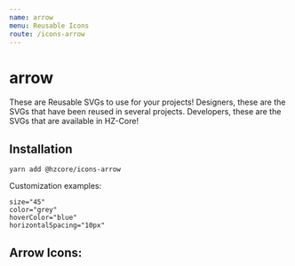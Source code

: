 ```yaml
---
name: arrow
menu: Reusable Icons
route: /icons-arrow
---
```


# arrow

These are Reusable SVGs to use for your projects! 
Designers, these are the SVGs that have been reused in several projects.
Developers, these are the SVGs that are available in HZ-Core!

## Installation

```shell
yarn add @hzcore/icons-arrow

```

Customization examples:
```shell
size="45" 
color="grey" 
hoverColor="blue"
horizontalSpacing="10px"
```


## Arrow Icons:


<Playground>  
<RightArrow size="45" horizontalSpacing="10px"/>
<LeftArrow size="45" horizontalSpacing="10px" />
<ThinLeftArrow size="45" color="blue"/>
<ThinRightArrow size="45" color="red"/>
<ThinUpArrow size="45" color="black"/>
<ThinDownArrow size="45" color="grey" hoverColor="blue"/>
</Playground>  